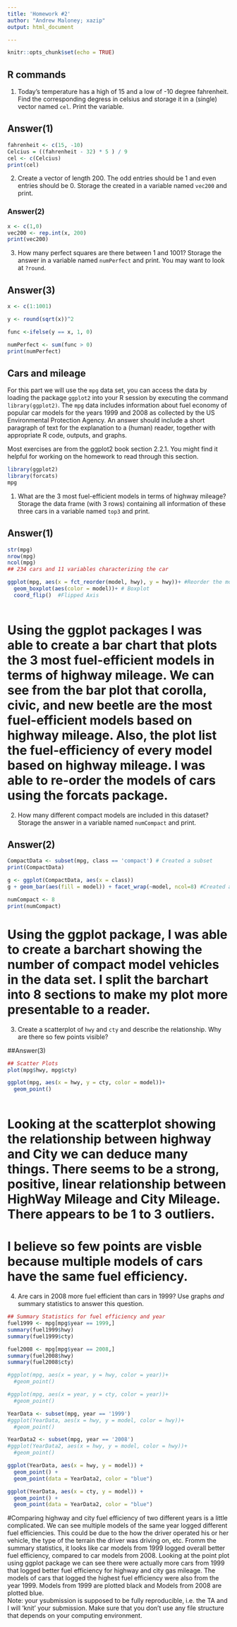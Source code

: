 ```yaml
---
title: 'Homework #2'
author: "Andrew Maloney; xazip"
output: html_document

---
```


```r
knitr::opts_chunk$set(echo = TRUE)
```


## R commands
1. Today's temperature has a high of 15 and a low of -10 degree fahrenheit.  Find the corresponding degress in celsius and storage it in a (single) vector named `cel`. Print the variable.

## Answer(1)
```r
fahrenheit <- c(15, -10) 
Celcius = ((fahrenheit - 32) * 5 ) / 9 
cel <- c(Celcius)
print(cel) 
```

 
2. Create a vector of length 200. The odd entries should be 1 and even entries should be 0. Storage the created in a variable named `vec200` and print.

### Answer(2)
```r
x <- c(1,0)
vec200 <- rep.int(x, 200)
print(vec200)

```


3. How many perfect squares are there between 1 and 1001? Storage the answer in a  variable named `numPerfect` and print. You may want to look at `?round`.

## Answer(3)
```r

x <- c(1:1001)

y <- round(sqrt(x))^2

func <-ifelse(y == x, 1, 0)

numPerfect <- sum(func > 0)
print(numPerfect)

```

## Cars and mileage
For this part we will use the `mpg` data set, you can access the data by loading the package `ggplot2` into your R session by executing the command 
`library(ggplot2)`. The `mpg` data includes information about fuel economy of popular car models
for the years 1999 and 2008 as collected by the US Environmental Protection Agency. An answer should include a short paragraph of text for the explanation to a (human) reader, together with appropriate R code, outputs, and graphs.

Most exercises are from the ggplot2 book section 2.2.1. You might find it helpful for working on the homework to read through this section.

```r
library(ggplot2)
library(forcats)
mpg

```



1. What are the 3 most fuel-efficient models in terms of highway mileage? Storage the data frame (with 3 rows) containing all information of these three cars in a variable named `top3` and print.

## Answer(1)

```r

str(mpg)
nrow(mpg)
ncol(mpg)
## 234 cars and 11 variables characterizing the car

ggplot(mpg, aes(x = fct_reorder(model, hwy), y = hwy))+ #Reorder the models from greatest to least in terms of fuel Efficiency
  geom_boxplot(aes(color = model))+ # Boxplot
  coord_flip()  #Flipped Axis
  

```

# Using the ggplot packages I was able to create a bar chart that plots the 3 most fuel-efficient models in terms of highway mileage.  We can see from the bar plot that corolla, civic, and new beetle are the most fuel-efficient models based on highway mileage.  Also, the plot list the fuel-efficiency of every model based on highway mileage.  I was able to re-order the models of cars using the forcats package.  

2. How many different compact models are included in this dataset? Storage the answer in  a variable named `numCompact` and print.

## Answer(2)
```r
CompactData <- subset(mpg, class == 'compact') # Created a subset
print(CompactData)

g <- ggplot(CompactData, aes(x = class))
g + geom_bar(aes(fill = model)) + facet_wrap(~model, ncol=8) #Created a split barchart using ggplot and facet_wrap

numCompact <- 8
print(numCompact)
```

# Using the ggplot package, I was able to create a barchart showing the number of compact model vehicles in the data set.  I split the barchart into 8 sections to make my plot more presentable to a reader.  

3. Create a scatterplot of `hwy` and `cty` and describe the relationship. Why are there so few points visible? 

##Answer(3)

```r
## Scatter Plots
plot(mpg$hwy, mpg$cty)

ggplot(mpg, aes(x = hwy, y = cty, color = model))+
  geom_point()
  

```

# Looking at the scatterplot showing the relationship between highway and City we can deduce many things.  There seems to be a strong, positive, linear relationship between HighWay Mileage and City Mileage.  There appears to be 1 to 3 outliers.  
# I believe so few points are visble because multiple models of cars have the same fuel efficiency. 

4. Are cars in 2008 more fuel efficient than cars in 1999? Use graphs *and* summary statistics to answer this question. 

```r

## Summary Statistics for fuel efficiency and year
fuel1999 <- mpg[mpg$year == 1999,]
summary(fuel1999$hwy)
summary(fuel1999$cty) 

fuel2008 <- mpg[mpg$year == 2008,]
summary(fuel2008$hwy)
summary(fuel2008$cty)

```

```r
#ggplot(mpg, aes(x = year, y = hwy, color = year))+
  #geom_point()

#ggplot(mpg, aes(x = year, y = cty, color = year))+
  #geom_point()

YearData <- subset(mpg, year == '1999')
#ggplot(YearData, aes(x = hwy, y = model, color = hwy))+
  #geom_point()

YearData2 <- subset(mpg, year == '2008')
#ggplot(YearData2, aes(x = hwy, y = model, color = hwy))+
  #geom_point()

ggplot(YearData, aes(x = hwy, y = model)) +
  geom_point() + 
  geom_point(data = YearData2, color = "blue")

ggplot(YearData, aes(x = cty, y = model)) +
  geom_point() + 
  geom_point(data = YearData2, color = "blue")

```


#Comparing highway and city fuel efficiency of two different years is a little complicated.  We can see multiple models of the same year logged different fuel efficiencies.  This could be due to the how the driver operated his or her vehicle, the type of the terrain the driver was driving on, etc. Fromm the summary statistics, it looks like car models from 1999 logged overall better fuel efficiency, compared to car models from 2008.  Looking at the point plot using ggplot package we can see there were actually more cars from 1999 that logged better fuel efficiency for highway and city gas mileage.  The models of cars that logged the highest fuel efficiency were also from the year 1999.   Models from 1999 are plotted black and Models from 2008 are plotted blue.   
Note: your ysubmission is supposed to be fully reproducible, i.e. the TA and I will 'knit' your submission. Make sure that you don't use any file structure that depends on your computing environment.